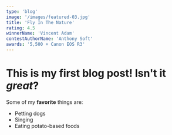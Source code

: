 ```yaml
---
type: 'blog'
image: '/images/featured-03.jpg'
title: 'Fly In The Nature'
rating: 4.5
winnerName: 'Vincent Adam'
contestAuthorName: 'Anthony Soft'
awards: '5,500 + Canon EOS R3'
---
```


# This is my first blog post! Isn't it _great_?

Some of my **favorite** things are:

- Petting dogs
- Singing
- Eating potato-based foods
